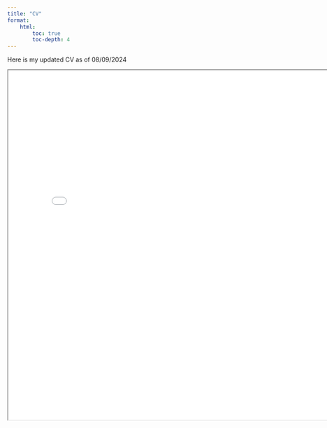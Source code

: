 ```yaml
---
title: "CV"
format:
    html:
        toc: true
        toc-depth: 4
---
```


Here is my updated CV as of 08/09/2024

<center>

<iframe src="images/calebhallinan_cv.pdf" width="800px" height="800px">

</iframe>

</center>
